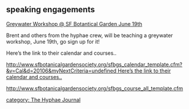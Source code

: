 {{template:The Hyphae Journal}}
==speaking engagements==
[http://hyphae.net/journal/?p=58 Greywater Workshop @ SF Botantical Garden June 19th]

Brent and others from the hyphae crew, will be teaching a greywater workshop, June 19th, go sign up for it!

Here’s the link to their calendar and courses..

[http://www.sfbotanicalgardensociety.org/sfbgs_calendar_template.cfm?&v=Cal&d=20106&myNextCriteria=undefined http://www.sfbotanicalgardensociety.org/sfbgs_calendar_template.cfm?&v=Cal&d=20106&myNextCriteria=undefined 
Here’s the link to their calendar and courses..]

[http://www.sfbotanicalgardensociety.org/sfbgs_course_all_template.cfm http://www.sfbotanicalgardensociety.org/sfbgs_course_all_template.cfm]

[[category: The Hyphae Journal]]